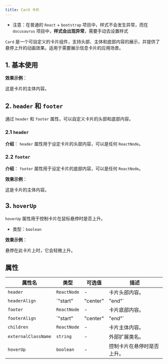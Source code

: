 ```yaml
---
title: Card 卡片
---
```



* 注意：在普通的 `React` + `bootstrap` 项目中，样式不会发生异常，而在 `docusaurus` 项目中，**样式会出现异常**，需要手动去设置样式

`Card` 是一个可自定义的卡片组件，支持头部、主体和底部内容的展示，并提供了悬停上升的动画效果。适用于需要展示信息卡片的应用场景。

## 1. 基本使用

**效果示例**：

<Card header="卡片头部" footer="卡片底部">
  这是卡片的主体内容。
</Card>

## 2. `header` 和 `footer`

通过 `header` 和 `footer` 属性，可以自定义卡片的头部和底部内容。

### 2.1 `header`

**介绍**：
`header` 属性用于设定卡片的头部内容，可以是任何 `ReactNode`。

### 2.2 `footer`

**介绍**：
`footer` 属性用于设定卡片的底部内容，可以是任何 `ReactNode`。

**效果示例**：

<Card header="自定义头部" footer="自定义底部">
  这是卡片的主体内容。
</Card>

## 3. `hoverUp`

`hoverUp` 属性用于控制卡片在鼠标悬停时是否上升。

* 类型：`boolean`

**效果示例**：

<Card header="悬停上升" hoverUp>
  悬停在此卡片上时，它会轻微上升。
</Card>

## 属性

| 属性名 | 类型 | 可选值 | 描述 |
| ---- | ---- | ---- | ---- |
| `header` | `ReactNode` | - | 卡片头部内容。 |
| `headerAlign` | `"start" | "center" | "end"` | - | 头部内容的对齐方式。 |
| `footer` | `ReactNode` | - | 卡片底部内容。 |
| `footerAlign` | `"start" | "center" | "end"` | - | 底部内容的对齐方式。 |
| `children` | `ReactNode` | - | 卡片主体内容。 |
| `externalClassName` | `string` | - | 外部扩展类名。 |
| `hoverUp` | `boolean` | - | 控制卡片在悬停时是否上升。 |
